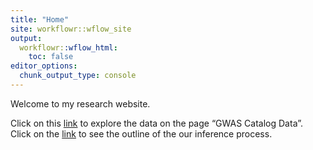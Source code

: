```yaml
---
title: "Home"
site: workflowr::wflow_site
output:
  workflowr::wflow_html:
    toc: false
editor_options:
  chunk_output_type: console
---
```


Welcome to my research website.

Click on this [link](explore_data.html) to explore the data on the page "GWAS Catalog Data".    
Click on the [link](inference.html) to see the outline of the our inference process.   
